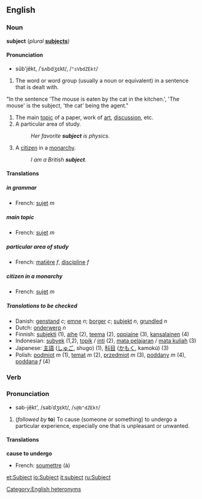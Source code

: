 ==English==
=== Noun ===
'''subject''' (''plural'' '''[[subjects]]''')

====Pronunciation====
*sŭb'jĕkt, /ˈsʌbdʒɛkt/, /<tt>"sVbdZEkt</tt>/

#{{grammar}} The word or word group (usually a noun or equivalent) in a sentence that is dealt with.
"In the sentence 'The mouse is eaten by the cat in the kitchen.', 'The mouse' is the subject, 'the cat' being the agent."
#The main [[topic]] of a paper, work of [[art]], [[discussion]], etc.
#A particular area of study.
#:''Her favorite '''subject''' is physics.''
#A [[citizen]] in a [[monarchy]].
#:''I am a British '''subject'''.''

==== Translations ====

===== in grammar =====
{{top}}
*French: [[sujet]] ''m''
{{mid}}
{{bottom}}

===== main topic =====
{{top}}
*French: [[sujet]] ''m''
{{mid}}
{{bottom}}

===== particular area of study =====
{{top}}
*French: [[matière]] ''f'', [[discipline]] ''f''
{{mid}}
{{bottom}}

===== citizen in a monarchy =====
{{top}}
*French: [[sujet]] ''m''
{{mid}}
{{bottom}}

=====Translations to be checked=====
<!--Remove this section once all of the translations below have been moved into the tables above.-->
{{checktrans}}

*Danish: [[genstand]] ''c''; [[emne]] ''n''; [[borger]] ''c''; [[subjekt]] ''n'', [[grundled]] ''n''
*Dutch: [[onderwerp]] ''n''
*Finnish: [[subjekti]] (1), [[aihe]] (2), [[teema]] (2), [[oppiaine]] (3), [[kansalainen]] (4)
*Indonesian: [[subyek]] (1,2), [[topik]] / [[inti]] (2), [[mata pelajaran]] / [[mata kuliah]] (3)
*Japanese: [[主語]] ([[しゅご]], shugo) (1), [[科目]] ([[かもく]], kamokú) (3)
*Polish: [[podmiot]] ''m'' (1), [[temat]] ''m'' (2), [[przedmiot]] ''m'' (3), [[poddany]] ''m'' (4), [[poddana]] ''f'' (4)

===Verb===
{{en-infl-reg-consonant|subject||}}

===Pronunciation===
*səb-jĕkt', /səbˈdʒɛkt/, /<tt>s@b"dZEkt</tt>/

#(''followed by'' '''to''') To cause (someone or something) to undergo a particular experience, especially one that is unpleasant or unwanted.

====Translations====

'''cause to undergo'''
{{top}}
*French: [[soumettre]] (à)
{{mid}}
{{bottom}}

[[Category:English heteronyms]]

[[et:Subject]]
[[io:Subject]]
[[it:subject]]
[[ru:Subject]]